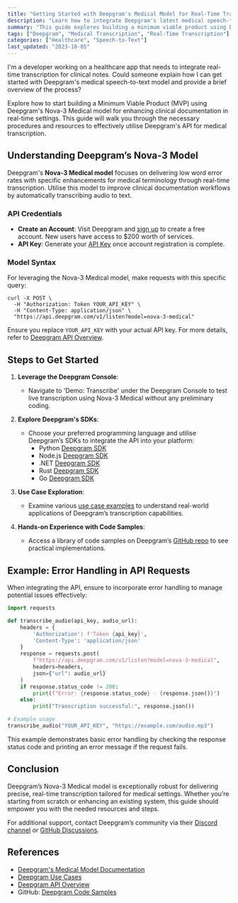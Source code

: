 ```yaml
---
title: "Getting Started with Deepgram's Medical Model for Real-Time Transcription"
description: "Learn how to integrate Deepgram's latest medical speech-to-text model for real-time transcription in healthcare applications."
summary: "This guide explores building a minimum viable product using Deepgram's Nova-3 Medical model, designed for accurate real-time transcription of medical terminology. It covers setting up your Deepgram account, obtaining API credentials, and effectively utilising the API for clinical documentation workflows."
tags: ["Deepgram", "Medical Transcription", "Real-Time Transcription"]
categories: ["Healthcare", "Speech-to-Text"]
last_updated: "2023-10-05"
---
```


<CommunityQuestion>I'm a developer working on a healthcare app that needs to integrate real-time transcription for clinical notes. Could someone explain how I can get started with Deepgram's medical speech-to-text model and provide a brief overview of the process?</CommunityQuestion>

Explore how to start building a Minimum Viable Product (MVP) using Deepgram's Nova-3 Medical model for enhancing clinical documentation in real-time settings. This guide will walk you through the necessary procedures and resources to effectively utilise Deepgram's API for medical transcription.

## Understanding Deepgram’s Nova-3 Model
Deepgram's **Nova-3 Medical model** focuses on delivering low word error rates with specific enhancements for medical terminology through real-time transcription. Utilise this model to improve clinical documentation workflows by automatically transcribing audio to text.

### API Credentials
- **Create an Account**: Visit Deepgram and [sign up](https://console.deepgram.com/signup?jump=keys) to create a free account. New users have access to $200 worth of services.
- **API Key**: Generate your [API Key](https://developers.deepgram.com/documentation/getting-started/authentication/#create-an-api-key) once account registration is complete.

### Model Syntax
For leveraging the Nova-3 Medical model, make requests with this specific query:
```shell
curl -X POST \
  -H "Authorization: Token YOUR_API_KEY" \
  -H "Content-Type: application/json" \
  "https://api.deepgram.com/v1/listen?model=nova-3-medical"
```
Ensure you replace `YOUR_API_KEY` with your actual API key. For more details, refer to [Deepgram API Overview](/reference/deepgram-api-overview).

## Steps to Get Started

1. **Leverage the Deepgram Console**:
   - Navigate to 'Demo: Transcribe' under the Deepgram Console to test live transcription using Nova-3 Medical without any preliminary coding.

2. **Explore Deepgram's SDKs**:
   - Choose your preferred programming language and utilise Deepgram’s SDKs to integrate the API into your platform:
     - Python [Deepgram SDK](https://github.com/deepgram/deepgram-python-sdk)
     - Node.js [Deepgram SDK](https://github.com/deepgram/deepgram-js-sdk)
     - .NET [Deepgram SDK](https://github.com/deepgram/deepgram-dotnet-sdk)
     - Rust [Deepgram SDK](https://github.com/deepgram/deepgram-rust-sdk)
     - Go [Deepgram SDK](https://github.com/deepgram/deepgram-go-sdk)

3. **Use Case Exploration**:
   - Examine various [use case examples](https://developers.deepgram.com/use-cases/) to understand real-world applications of Deepgram’s transcription capabilities.

4. **Hands-on Experience with Code Samples**:
   - Access a library of code samples on Deepgram’s [GitHub repo](https://github.com/deepgram-devs/code-samples) to see practical implementations.

## Example: Error Handling in API Requests
When integrating the API, ensure to incorporate error handling to manage potential issues effectively:
```python
import requests

def transcribe_audio(api_key, audio_url):
    headers = {
        'Authorization': f'Token {api_key}',
        'Content-Type': 'application/json'
    }
    response = requests.post(
        f"https://api.deepgram.com/v1/listen?model=nova-3-medical",
        headers=headers,
        json={"url": audio_url}
    )
    if response.status_code != 200:
        print(f"Error: {response.status_code} - {response.json()}")
    else:
        print("Transcription successful:", response.json())

# Example usage
transcribe_audio("YOUR_API_KEY", "https://example.com/audio.mp3")
```
This example demonstrates basic error handling by checking the response status code and printing an error message if the request fails.

## Conclusion
Deepgram’s Nova-3 Medical model is exceptionally robust for delivering precise, real-time transcription tailored for medical settings. Whether you’re starting from scratch or enhancing an existing system, this guide should empower you with the needed resources and steps.

For additional support, contact Deepgram’s community via their [Discord channel](https://dpgr.am/discord) or [GitHub Discussions](https://github.com/orgs/deepgram/discussions).

## References
- [Deepgram's Medical Model Documentation](https://developers.deepgram.com/docs/models-languages-overview)
- [Deepgram Use Cases](https://developers.deepgram.com/use-cases/)
- [Deepgram API Overview](/reference/deepgram-api-overview)
- GitHub: [Deepgram Code Samples](https://github.com/deepgram-devs/code-samples)